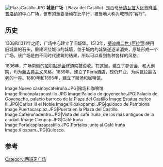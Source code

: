 [[File:PlazaCastillo.JPG|thumb]]
'''城堡广场'''（Plaza del Castillo）是西班牙[[纳瓦拉|纳瓦拉]]大区首府[[潘普洛纳|潘普洛纳]]的中心广场，该市的重要活动在此举行，被当地人称为城市的“客厅”。

==历史==
1308和1311年之间，广场中心建立了旧城堡。1513年，[[斐迪南二世_(阿拉贡)|斐迪南二世 (阿拉贡)]]使用旧城堡的石头，重建环绕城市的城墙，位于城内的城堡遂逐渐消失，原址形成一个广场。该广场是由不同时代建筑的结果，所以可以看到各种各样的风格。

1836年，广场南侧的[[加尔默罗会|加尔默罗会]]修道院被没收。在这里，建立了郡议会，和大剧院，均为[[新古典主义|新古典主义]]风格。1859年，建立了Perla酒店，现仍开业，为纳瓦拉最古老的一座。1880年和1895年，建立了赌场和咖啡馆。

<gallery>
Image:Nuevo casinoycafeiruña.JPG|赌场和咖啡馆
Image:Rincónplazacastillo.JPG
Image:Palacio de goyeneche.JPG|Palacio de Goyeneche, palacio barroco de la Plaza del Castillo
Image:Estatua carlos III.JPG|Carlos III el Noble
Image:Kioskopampl.JPG|quiosco de Pamplona
Image:Puertacasplaz.JPG|Puerta en la Plaza del Castillo.
Image:Cafeiruñadentro.JPG|Vista del café Iruña, de los más antiguos de la ciudad.
Image:Cienpcp.JPG|Café Iruña
Image:Portalesplazacastillo.JPG|Portales junto al Café Iruña
Image:Kiospam.JPG|Quiosco.
</gallery>

== 参考 ==
<references/>

[[Category:西班牙广场|Category:西班牙广场]]